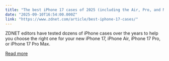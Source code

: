 ```yaml
---
title: "The best iPhone 17 cases of 2025 (including the Air, Pro, and Max models)"
date: "2025-09-10T16:54:00.000Z"
link: "https://www.zdnet.com/article/best-iphone-17-cases/"
---
```


ZDNET editors have tested dozens of iPhone cases over the years to help you choose the right one for your new iPhone 17, iPhone Air, iPhone 17 Pro, or iPhone 17 Pro Max.

[Read more](https://www.zdnet.com/article/best-iphone-17-cases/)
